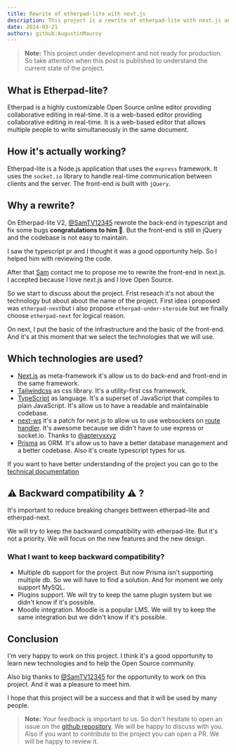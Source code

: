 ```yaml
---
title: Rewrite of etherpad-lite with next.js
description: This project is a rewrite of etherpad-lite with next.js and tailwindcss.
date: 2024-03-21
authors: github:AugustinMauroy
---
```


> **Note:** This project under development and not ready for production.
> So take attention when this post is published to understand the current state of the project.

## What is Etherpad-lite?

Etherpad is a highly customizable Open Source online editor providing collaborative editing in real-time. It is a web-based editor providing collaborative editing in real-time. It is a web-based editor that allows multiple people to write simultaneously in the same document.

## How it's actually working?

Etherpad-lite is a Node.js application that uses the `express` framework. It uses the `socket.io` library to handle real-time communication between clients and the server. The front-end is built with `jQuery`.

## Why a rewrite?

On Etherpad-lite V2, [@SamTV12345](https://github.com/SamTV12345) rewrote the back-end in typescript and fix some bugs **congratulations to him 🎉**. But the front-end is still in jQuery and the codebase is not easy to maintain.

I saw the typescript pr and I thought it was a good opportunity help. So I helped him with reviewing the code.

After that [Sam](https://github.com/SamTV12345) contact me to propose me to rewrite the front-end in next.js. I accepted because I love next.js and I love Open Source.

So we start to discuss about the project. Frist reseach it's not about the technology but about about the name of the project. First idea i proposed was `etherpad-next`but i also propose `etherpad-under-steroide` but we finally choose `etherpad-next` for logical reason.

On next, I put the basic of the infrastructure and the basic of the front-end. And it's at this moment that we select the technologies that we will use.

## Which technologies are used?

- [Next.js](https://nextjs.org/) as meta-framework it's allow us to do back-end and front-end in the same framework.
- [Tailwindcss](https://tailwindcss.com/) as css library. It's a utility-first css framework.
- [TypeScript](https://www.typescriptlang.org/) as language. It's a superset of JavaScript that compiles to plain JavaScript. It's allow us to have a readable and maintainable codebase.
- [next-ws](https://github.com/apteryxxyz/next-ws) it's a patch for next.js to allow us to use websockets on [route handler](https://nextjs.org/docs/app/building-your-application/routing/route-handlers). It's awesome because we didn't have to use express or socket.io. Thanks to [@apteryxxyz](https://github.com/apteryxxyz)
- [Prisma](https://www.prisma.io/) as ORM. It's allow us to have a better database management and a better codebase. Also it's create typescript types for us.

If you want to have better understanding of the project you can go to the [technical documentation](https://github.com/ether/etherpad-next/blob/main/docs/Techincal.md)

## ⚠️ Backward compatibility ⚠️ ?

It's important to reduce breaking changes bettween etherpad-lite and etherpad-next.

We will try to keep the backward compatibility with etherpad-lite. But it's not a priority. We will focus on the new features and the new design.

### What I want to keep backward compatibility?

- Multiple db support for the project. But now Prisma isn't supporting multiple db. So we will have to find a solution. And for moment we only support MySQL.
- Plugins support. We will try to keep the same plugin system but we didn't know if it's possible.
- Moodle integration. Moodle is a popular LMS. We will try to keep the same integration but we didn't know if it's possible.

## Conclusion

I'm very happy to work on this project. I think it's a good opportunity to learn new technologies and to help the Open Source community.

Also big thanks to [@SamTV12345](https://github.com/SamTV12345) for the opportunity to work on this project. And it was a pleasure to meet him.

I hope that this project will be a success and that it will be used by many people.

> **Note:** Your feedback is important to us. So don't hesitate to open an issue on the [github repository](https://github.com/ether/etherpad-next). We will be happy to discuss with you. Also if you want to contribute to the project you can open a PR. We will be happy to review it.
